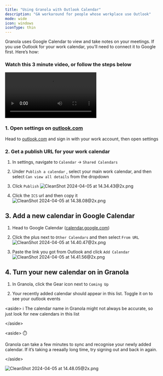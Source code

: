 ```yaml
---
title: "Using Granola with Outlook Calendar"
description: "GA workaround for people whose workplace use Outlook"
mode: wide
icon: windows
iconType: thin
---
```


Granola uses Google Calendar to view and take notes on your meetings. If you use Outlook for your work calendar, you’ll need to connect it to Google first. Here’s how:

### Watch this 3 minute video, or follow the steps below

<video
  controls
  className="w-full aspect-video"
  src="https://www.loom.com/share/d09ac60fd71246b5b4259347914fef75?sid=fb7f2289-7b6f-41b8-ac28-f9656914c984"
/>

### 1. Open settings on [outlook.com](http://outlook.com)

Head to [outlook.com](http://outlook.com) and sign in with your work account, then open settings

### 2. Get a publish URL for your work calendar

1. In settings, navigate to `Calendar` → `Shared Calendars`

2. Under `Publish a calendar` , select your main work calendar, and then select `Can view all details` from the dropdown

3. Click `Publish`
   ![CleanShot 2024-04-05 at 14.34.43@2x.png](https://prod-files-secure.s3.us-west-2.amazonaws.com/193cc12c-d70b-4c53-bb85-bcfb9bb7a6e7/4ec36503-1de0-493c-8eb8-cc94e2978f8c/CleanShot_2024-04-05_at_14.34.432x.png)

4. Click the `ICS` url and then copy it
   ![CleanShot 2024-04-05 at 14.38.08@2x.png](https://prod-files-secure.s3.us-west-2.amazonaws.com/193cc12c-d70b-4c53-bb85-bcfb9bb7a6e7/066b7a8d-1759-445f-9c5c-bb0cb9547c37/CleanShot_2024-04-05_at_14.38.082x.png)

## 3. Add a new calendar in Google Calendar

1. Head to Google Calendar ([calendar.google.com](http://calendar.google.com))

2. Click the plus next to `Other Calendars` and then select `From URL`
   ![CleanShot 2024-04-05 at 14.40.47@2x.png](https://prod-files-secure.s3.us-west-2.amazonaws.com/193cc12c-d70b-4c53-bb85-bcfb9bb7a6e7/f49c25ab-c74c-4387-a148-7e320369bbba/CleanShot_2024-04-05_at_14.40.472x.png)

3. Paste the link you got from Outlook and click `Add Calendar`
   ![CleanShot 2024-04-05 at 14.41.56@2x.png](https://prod-files-secure.s3.us-west-2.amazonaws.com/193cc12c-d70b-4c53-bb85-bcfb9bb7a6e7/9398f04b-faaf-4b64-9772-34b8aaef3f2a/CleanShot_2024-04-05_at_14.41.562x.png)

## 4. Turn your new calendar on in Granola

1. In Granola, click the Gear icon next to `Coming Up`

2. Your recently added calendar should appear in this list. Toggle it on to see your outlook events

\<aside> ℹ️ The calendar name in Granola might not always be accurate, so just look for new calendars in this list

\</aside>

\<aside> ⏱️

Granola can take a few minutes to sync and recognise your newly added calendar. If it’s taking a reeaally long time, try signing out and back in again.

\</aside>

![CleanShot 2024-04-05 at 14.48.05@2x.png](https://prod-files-secure.s3.us-west-2.amazonaws.com/193cc12c-d70b-4c53-bb85-bcfb9bb7a6e7/64c00463-c834-4854-9e27-0070b6cbb921/CleanShot_2024-04-05_at_14.48.052x.png)


